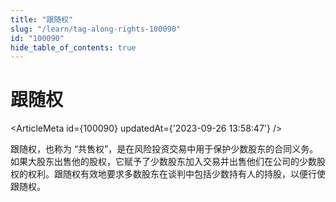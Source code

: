 ```yaml
---
title: "跟随权"
slug: "/learn/tag-along-rights-100090"
id: "100090"
hide_table_of_contents: true
---
```



# 跟随权

<ArticleMeta id={100090} updatedAt={'2023-09-26 13:58:47'} />
<div className='border-solid border-b border-t-0 my-4 border-[var(--ifm-color-gray-300)]' />

跟随权，也称为 “共售权”，是在风险投资交易中用于保护少数股东的合同义务。如果大股东出售他的股权，它赋予了少数股东加入交易并出售他们在公司的少数股权的权利。跟随权有效地要求多数股东在谈判中包括少数持有人的持股，以便行使跟随权。
